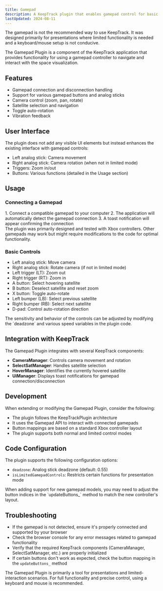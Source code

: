 ```yaml
---
title: Gamepad
description: A KeepTrack plugin that enables gamepad control for basic navigation and interaction within the application.
lastUpdated: 2024-08-11
---
```



<Aside type="caution">
  The gamepad is not the recommended way to use KeepTrack. It was designed primarily for presentations where limited functionality is needed and a keyboard/mouse setup is not conducive.
</Aside>

The Gamepad Plugin is a component of the KeepTrack application that provides functionality for using a gamepad controller to navigate and interact with the space visualization.

## Features

- Gamepad connection and disconnection handling
- Support for various gamepad buttons and analog sticks
- Camera control (zoom, pan, rotate)
- Satellite selection and navigation
- Toggle auto-rotation
- Vibration feedback

## User Interface

The plugin does not add any visible UI elements but instead enhances the existing interface with gamepad controls:

- Left analog stick: Camera movement
- Right analog stick: Camera rotation (when not in limited mode)
- Triggers: Zoom in/out
- Buttons: Various functions (detailed in the Usage section)

## Usage

### Connecting a Gamepad
<Steps>
1. Connect a compatible gamepad to your computer
2. The application will automatically detect the gamepad connection
3. A toast notification will appear confirming the connection
</Steps>

<Aside>
  The plugin was primarily designed and tested with Xbox controllers. Other gamepads may work but might require modifications to the code for optimal functionality.
</Aside>

### Basic Controls
- Left analog stick: Move camera
- Right analog stick: Rotate camera (if not in limited mode)
- Left trigger (LT): Zoom out
- Right trigger (RT): Zoom in
- A button: Select hovering satellite
- B button: Deselect satellite and reset zoom
- X button: Toggle auto-rotate
- Left bumper (LB): Select previous satellite
- Right bumper (RB): Select next satellite
- D-pad: Control auto-rotation direction

<Aside type="tip">
  The sensitivity and behavior of the controls can be adjusted by modifying the `deadzone` and various speed variables in the plugin code.
</Aside>

## Integration with KeepTrack

The Gamepad Plugin integrates with several KeepTrack components:

- **CameraManager**: Controls camera movement and rotation
- **SelectSatManager**: Handles satellite selection
- **HoverManager**: Identifies the currently hovered satellite
- **UiManager**: Displays toast notifications for gamepad connection/disconnection

## Development

When extending or modifying the Gamepad Plugin, consider the following:

- The plugin follows the KeepTrackPlugin architecture
- It uses the Gamepad API to interact with connected gamepads
- Button mappings are based on a standard Xbox controller layout
- The plugin supports both normal and limited control modes

## Code Configuration

The plugin supports the following configuration options:

- `deadzone`: Analog stick deadzone (default: 0.55)
- `isLimitedGamepadControls`: Restricts certain functions for presentation mode

<Aside>
  When adding support for new gamepad models, you may need to adjust the button indices in the `updateButtons_` method to match the new controller's layout.
</Aside>

## Troubleshooting

- If the gamepad is not detected, ensure it's properly connected and supported by your browser
- Check the browser console for any error messages related to gamepad functionality
- Verify that the required KeepTrack components (CameraManager, SelectSatManager, etc.) are properly initialized
- If certain buttons don't work as expected, check the button mapping in the `updateButtons_` method

<Aside type="note">
  The Gamepad Plugin is primarily a tool for presentations and limited-interaction scenarios. For full functionality and precise control, using a keyboard and mouse is recommended.
</Aside>